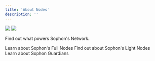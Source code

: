 ```yaml
---
title: 'About Nodes'
description: ''
---
```


<img className="block dark:hidden" src="/images/nodes-light.png" />
<img className="hidden dark:block" src="/images/nodes-dark.png" />

Find out what powers Sophon's Network.

<CardGroup cols={3}>
  <Card
    title="Full Nodes"
    icon="atom"
    href="full-nodes"
  >
    Learn about Sophon's Full Nodes
  </Card>
  <Card
    title="Light Nodes"
    icon="lightbulb"
    href="light-nodes"
  >
    Find out about Sophon's Light Nodes
  </Card>
  <Card
    title="Guardians"
    icon="shield"
    href="what-are-guardians"
  >
    Learn about Sophon Guardians
  </Card>
</CardGroup>

